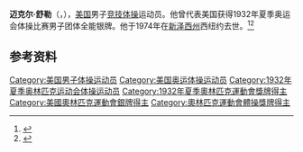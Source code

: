 {{NoteTA|G1=Sports}}
'''迈克尔·舒勒'''（{{lang-en|Michael Schuler}}，{{bd|1901年|11月8日|1974年|1月14日}}），[[美国|美国]]男子[[竞技体操|竞技体操]]运动员。他曾代表美国获得1932年夏季奥运会体操比赛男子团体全能银牌。他于1974年在[[新泽西州|新泽西州]]西纽约去世。<ref>{{Cite web|title=Michael SCHULER|url=https://www.olympic.org/michael-schuler|accessdate=2021-03-28|work=International Olympic Committee|archive-date=2017-11-13|archive-url=https://web.archive.org/web/20171113225226/https://www.olympic.org/Michael-Schuler|dead-url=no}}</ref><ref>{{cite web|url=https://www.olympedia.org/athletes/31430|title=Michael Schuler|work=Olympedia|accessdate=2021-03-29|archive-date=2021-05-19|archive-url=https://web.archive.org/web/20210519105426/http://www.olympedia.org/athletes/31430|dead-url=no}}</ref>

== 参考资料 ==
{{reflist}}

{{Authority control}}
{{DEFAULTSORT:Schuler, Michael}}
[[Category:美国男子体操运动员|Category:美国男子体操运动员]]
[[Category:美国奥运体操运动员|Category:美国奥运体操运动员]]
[[Category:1932年夏季奥林匹克运动会体操运动员|Category:1932年夏季奥林匹克运动会体操运动员]]
[[Category:1932年夏季奧林匹克運動會獎牌得主|Category:1932年夏季奧林匹克運動會獎牌得主]]
[[Category:美國奧林匹克運動會銀牌得主|Category:美國奧林匹克運動會銀牌得主]]
[[Category:奧林匹克運動會體操獎牌得主|Category:奧林匹克運動會體操獎牌得主]]